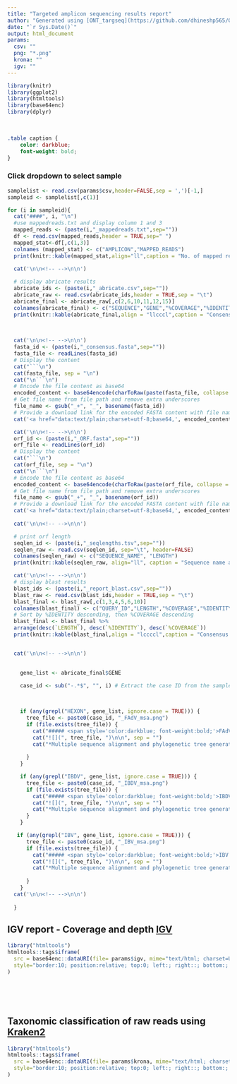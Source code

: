 ```yaml
---
title: "Targeted amplicon sequencing results report"
author: "Generated using [ONT_targseq](https://github.com/dhineshp565/ONT_targseq) pipeline"
date: "`r Sys.Date()`"
output: html_document
params:
  csv: ""
  png: "*.png"
  krona: ""
  igv: ""
---
```


```r
library(knitr)
library(ggplot2)
library(htmltools)
library(base64enc)
library(dplyr)
```


<br>
```css
.table caption {
    color: darkblue;
    font-weight: bold;
}
```

### Click dropdown to select sample {.tabset .tabset-dropdown}
```r

samplelist <- read.csv(params$csv,header=FALSE,sep = ',')[-1,]
sampleid <- samplelist[,c(1)]

for (i in sampleid){
  cat("####", i, "\n")
  #use mappedreads.txt and display column 1 and 3
  mapped_reads <- (paste(i,"_mappedreads.txt",sep=""))
  df <- read.csv(mapped_reads,header = TRUE,sep=" ")
  mapped_stat<-df[,c(1,3)]
  colnames (mapped_stat) <- c("AMPLICON","MAPPED_READS")
  print(knitr::kable(mapped_stat,align="ll",caption = "No. of mapped reads. Generated using [minimap2](https://github.com/lh3/minimap2) and [samtools](https://github.com/samtools/samtools)"))

  cat('\n\n<!-- -->\n\n')
  
  # display abricate results
  abricate_ids <- (paste(i,"_abricate.csv",sep=""))
  abricate_raw <- read.csv(abricate_ids,header = TRUE,sep = "\t")
  abricate_final <- abricate_raw[,c(2,6,10,11,12,15)]
  colnames(abricate_final) <- c("SEQUENCE","GENE","%COVERAGE","%IDENTITY","DATABASE","REFERENCE") 
  print(knitr::kable(abricate_final,align = "llcccl",caption = "Consensus compared to reference database. Generated using [abricate](https://github.com/tseemann/abricate) and custom database")) 
   
  

  cat('\n\n<!-- -->\n\n')
  fasta_id <- (paste(i,"_consensus.fasta",sep=""))
  fasta_file <- readLines(fasta_id)
  # Display the content
  cat("```\n")
  cat(fasta_file, sep = "\n")
  cat("\n```\n")
  # Encode the file content as base64
  encoded_content <- base64encode(charToRaw(paste(fasta_file, collapse = "\n")))
  # Get file name from file path and remove extra underscores
  file_name <- gsub("_+", "_", basename(fasta_id))
  # Provide a download link for the encoded FASTA content with file name
  cat('<a href="data:text/plain;charset=utf-8;base64,', encoded_content, '" download="', file_name, '">Download FASTA file</a>')

  cat('\n\n<!-- -->\n\n')
  orf_id <- (paste(i,"_ORF.fasta",sep=""))
  orf_file <- readLines(orf_id)
  # Display the content
  cat("```\n")
  cat(orf_file, sep = "\n")
  cat("\n```\n")
  # Encode the file content as base64
  encoded_content <- base64encode(charToRaw(paste(orf_file, collapse = "\n")))
  # Get file name from file path and remove extra underscores
  file_name <- gsub("_+", "_", basename(orf_id))
  # Provide a download link for the encoded FASTA content with file name
  cat('<a href="data:text/plain;charset=utf-8;base64,', encoded_content, '" download="', file_name, '">Download ORF file</a>')
  
  cat('\n\n<!-- -->\n\n')

  # print orf length
  seqlen_id <- (paste(i,"_seqlengths.tsv",sep=""))
  seqlen_raw <- read.csv(seqlen_id, sep="\t", header=FALSE)
  colnames(seqlen_raw) <- c("SEQUENCE_NAME", "LENGTH")
  print(knitr::kable(seqlen_raw, align="ll", caption = "Sequence name and length"))

  cat('\n\n<!-- -->\n\n')
  # display blast results
  blast_ids <- (paste(i,"_report_blast.csv",sep=""))
  blast_raw <- read.csv(blast_ids,header = TRUE,sep = "\t")
  blast_final <- blast_raw[,c(1,3,4,5,6,10)]
  colnames(blast_final) <- c("QUERY_ID","LENGTH","%COVERAGE","%IDENTITY","E_VAL","STITLE")
  # Sort by %IDENTITY descending, then %COVERAGE descending
  blast_final <- blast_final %>%
  arrange(desc(`LENGTH`), desc(`%IDENTITY`), desc(`%COVERAGE`))
  print(knitr::kable(blast_final,align = "lccccl",caption = "Consensus compared to NCBI BLAST database. Generated using [BLAST](https://blast.ncbi.nlm.nih.gov/Blast.cgi)"))


  cat('\n\n<!-- -->\n\n')
 

    gene_list <- abricate_final$GENE
  
    case_id <- sub("-.*$", "", i) # Extract the case ID from the sample ID


  
    if (any(grepl("HEXON", gene_list, ignore.case = TRUE))) {
      tree_file <- paste0(case_id, "_FAdV_msa.png")
      if (file.exists(tree_file)) {
        cat("##### <span style='color:darkblue; font-weight:bold;'>FAdV Phylogenetic Tree</span>\n\n")
        cat("![](", tree_file, ")\n\n", sep = "")
        cat("*Multiple sequence alignment and phylogenetic tree generation using [MAFFT](https://mafft.cbrc.jp/alignment/server/index.html) and [IQ-Tree2](http://www.iqtree.org/). Visualization using [ggtree](https://guangchuangyu.github.io/software/ggtree/).\n\n")
     
      }
    }

    if (any(grepl("IBDV", gene_list, ignore.case = TRUE))) {
      tree_file <- paste0(case_id, "_IBDV_msa.png")
      if (file.exists(tree_file)) {
        cat("##### <span style='color:darkblue; font-weight:bold;'>IBDV Phylogenetic Tree</span>\n\n")
        cat("![](", tree_file, ")\n\n", sep = "")
        cat("*Multiple sequence alignment and phylogenetic tree generation using [MAFFT](https://mafft.cbrc.jp/alignment/server/index.html) and [IQ-Tree2](http://www.iqtree.org/). Visualization using [ggtree](https://guangchuangyu.github.io/software/ggtree/).\n\n")
      }
    }

   if (any(grepl("IBV", gene_list, ignore.case = TRUE))) {
      tree_file <- paste0(case_id, "_IBV_msa.png")
      if (file.exists(tree_file)) {
        cat("##### <span style='color:darkblue; font-weight:bold;'>IBV Phylogenetic Tree</span>\n\n")
        cat("![](", tree_file, ")\n\n", sep = "")
        cat("*Multiple sequence alignment and phylogenetic tree generation using [MAFFT](https://mafft.cbrc.jp/alignment/server/index.html) and [IQ-Tree2](http://www.iqtree.org/). Visualization using [ggtree](https://guangchuangyu.github.io/software/ggtree/).\n\n")
     
      }
    }
  cat('\n\n<!-- -->\n\n')
   
  }
```


## IGV report - Coverage and depth [IGV](https://software.broadinstitute.org/software/igv/)

```r
library("htmltools")
htmltools::tags$iframe(
  src = base64enc::dataURI(file= params$igv, mime="text/html; charset=UTF-8"),
  style="border:10; position:relative; top:0; left:; right::; bottom:; width:100%; height:800px"
)
```
<br>

<br>

## Taxonomic classification of raw reads using [Kraken2](https://ccb.jhu.edu/software/kraken2/)


```r
library("htmltools")
htmltools::tags$iframe(
  src = base64enc::dataURI(file= params$krona, mime="text/html; charset=UTF-8"),
  style="border:10; position:relative; top:0; left:; right::; bottom:; width:100%; height:800px"
)
```
<br>